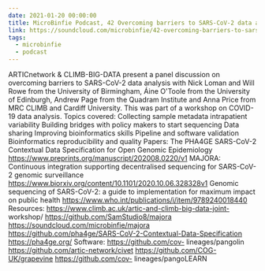```yaml
---
date: 2021-01-20 00:00:00
title: MicroBinfie Podcast, 42 Overcoming barriers to SARS-CoV-2 data analysis
link: https://soundcloud.com/microbinfie/42-overcoming-barriers-to-sars-cov-2-data-analysis
tags:
  - microbinfie
  - podcast
---
```

ARTICnetwork & CLIMB-BIG-DATA present a panel discussion on overcoming
barriers to SARS-CoV-2 data analysis with Nick Loman and Will Rowe
from the University of Birmingham, Áine O'Toole from the University of
Edinburgh, Andrew Page from the Quadram Institute and Anna Price from
MRC CLIMB and Cardiff University. This was part of a workshop on
COVID-19 data analysis.  Topics covered: Collecting sample metadata
intrapatient variability Building bridges with policy makers to start
sequencing Data sharing Improving bioinformatics skills Pipeline and
software validation Bioinformatics reproducibility and quality
Papers: The PHA4GE SARS-CoV-2 Contextual Data Specification for Open
Genomic Epidemiology
https://www.preprints.org/manuscript/202008.0220/v1 MAJORA: Continuous
integration supporting decentralised sequencing for SARS-CoV-2 genomic
surveillance
https://www.biorxiv.org/content/10.1101/2020.10.06.328328v1 Genomic
sequencing of SARS-CoV-2: a guide to implementation for maximum impact
on public health https://www.who.int/publications/i/item/9789240018440
Resources: https://www.climb.ac.uk/artic-and-climb-big-data-joint-
workshop/ https://github.com/SamStudio8/majora
https://soundcloud.com/microbinfie/majora
https://github.com/pha4ge/SARS-CoV-2-Contextual-Data-Specification
https://pha4ge.org/  Software: https://github.com/cov-
lineages/pangolin https://github.com/artic-network/civet
https://github.com/COG-UK/grapevine https://github.com/cov-
lineages/pangoLEARN

